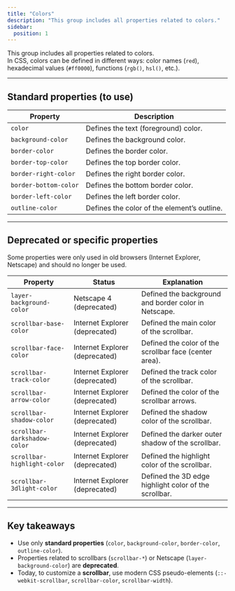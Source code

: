 ```yaml
---
title: "Colors"
description: "This group includes all properties related to colors."
sidebar:
  position: 1
---
```


This group includes all properties related to colors.  
In CSS, colors can be defined in different ways: color names (`red`), hexadecimal values (`#ff0000`), functions (`rgb()`, `hsl()`, etc.).

---

## Standard properties (to use)

| Property | Description |
| --- | --- |
| `color` | Defines the text (foreground) color. |
| `background-color` | Defines the background color. |
| `border-color` | Defines the border color. |
| `border-top-color` | Defines the top border color. |
| `border-right-color` | Defines the right border color. |
| `border-bottom-color` | Defines the bottom border color. |
| `border-left-color` | Defines the left border color. |
| `outline-color` | Defines the color of the element’s outline. |

---

## Deprecated or specific properties

Some properties were only used in old browsers (Internet Explorer, Netscape) and should no longer be used.

| Property | Status | Explanation |
| --- | --- | --- |
| `layer-background-color` | Netscape 4 (deprecated) | Defined the background and border color in Netscape. |
| `scrollbar-base-color` | Internet Explorer (deprecated) | Defined the main color of the scrollbar. |
| `scrollbar-face-color` | Internet Explorer (deprecated) | Defined the color of the scrollbar face (center area). |
| `scrollbar-track-color` | Internet Explorer (deprecated) | Defined the track color of the scrollbar. |
| `scrollbar-arrow-color` | Internet Explorer (deprecated) | Defined the color of the scrollbar arrows. |
| `scrollbar-shadow-color` | Internet Explorer (deprecated) | Defined the shadow color of the scrollbar. |
| `scrollbar-darkshadow-color` | Internet Explorer (deprecated) | Defined the darker outer shadow of the scrollbar. |
| `scrollbar-highlight-color` | Internet Explorer (deprecated) | Defined the highlight color of the scrollbar. |
| `scrollbar-3dlight-color` | Internet Explorer (deprecated) | Defined the 3D edge highlight color of the scrollbar. |

---

## Key takeaways

- Use only **standard properties** (`color`, `background-color`, `border-color`, `outline-color`).  
- Properties related to scrollbars (`scrollbar-*`) or Netscape (`layer-background-color`) are **deprecated**.  
- Today, to customize a **scrollbar**, use modern CSS pseudo-elements (`::-webkit-scrollbar`, `scrollbar-color`, `scrollbar-width`).  
